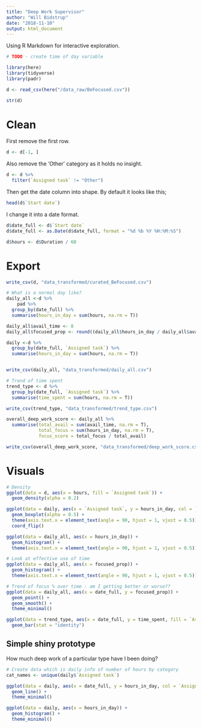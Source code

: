 ```yaml
---
title: "Deep Work Supervisor"
author: "Will Bidstrup"
date: "2018-11-10"
output: html_document
---
```


Using R Markdown for interactive exploration.  

```r
# TODO - create time of day variable 
```


```r
library(here)
library(tidyverse)
library(padr)
```

```r
d <- read_csv(here("/data_raw/BeFocused.csv"))
```

```r
str(d)
```

# Clean  

First remove the first row.  

```r
d <- d[-1, ]
```

Also remove the 'Other' category as it holds no insight.  

```r
d <- d %>%
  filter(`Assigned task` != "Other")
```

Then get the date column into shape. By default it looks like this;  

```r
head(d$`Start date`)
```

I change it into a date format.  

```r
d$date_full <- d$`Start date`
d$date_full <- as.Date(d$date_full, format = "%d %b %Y %H:%M:%S")

```

```r
d$hours <- d$Duration / 60
```

# Export

```r
write_csv(d, "data_transformed/curated_BeFocused.csv")
```


```r
# What is a normal day like?
daily_all <-d %>%
    pad %>%
  group_by(date_full) %>%
  summarise(hours_in_day = sum(hours, na.rm = T))

daily_all$avail_time <- 8
daily_all$focused_prop <- round((daily_all$hours_in_day / daily_all$avail_time), digits = 2)

daily <-d %>%
  group_by(date_full, `Assigned task`) %>%
  summarise(hours_in_day = sum(hours, na.rm = T))


write_csv(daily_all, "data_transformed/daily_all.csv")

```


```r
# Trend of time spent
trend_type <- d %>%
  group_by(date_full, `Assigned task`) %>%
  summarise(time_spent = sum(hours, na.rm = T))

write_csv(trend_type, "data_transformed/trend_type.csv")
```


```r
overall_deep_work_score <- daily_all %>%
  summarise(total_avail = sum(avail_time, na.rm = T),
            total_focus = sum(hours_in_day, na.rm = T),
            focus_score = total_focus / total_avail) 

write_csv(overall_deep_work_score, "data_transformed/deep_work_score.csv")
```


# Visuals

```r
# Density
ggplot(data = d, aes(x = hours, fill = `Assigned task`)) +
  geom_density(alpha = 0.2)
```

```r
ggplot(data = daily, aes(x = `Assigned task`, y = hours_in_day, col = `Assigned task`)) +
  geom_boxplot(alpha = 0.5) +
  theme(axis.text.x = element_text(angle = 90, hjust = 1, vjust = 0.5)) +
  coord_flip()
```

```r
ggplot(data = daily_all, aes(x = hours_in_day)) +
  geom_histogram() +
  theme(axis.text.x = element_text(angle = 90, hjust = 1, vjust = 0.5)) 
```

```r
# Look at effective use of time
ggplot(data = daily_all, aes(x = focused_prop)) +
  geom_histogram() +
  theme(axis.text.x = element_text(angle = 90, hjust = 1, vjust = 0.5)) 

```

```r
# Trend of focus % over time - am I getting better or worse??
ggplot(data = daily_all, aes(x = date_full, y = focused_prop)) +
  geom_point() +
  geom_smooth() +
  theme_minimal()

```

```r
ggplot(data = trend_type, aes(x = date_full, y = time_spent, fill = `Assigned task`)) +
  geom_bar(stat = "identity")

```



## Simple shiny prototype

How much deep work of a particular type have I been doing?

```r
# Create data which is daily info of number of hours by category
cat_names <- unique(daily$`Assigned task`)

```


```r
ggplot(data = daily, aes(x = date_full, y = hours_in_day, col = `Assigned task`)) +
  geom_line() +
  theme_minimal()
```



```r
ggplot(data = daily, aes(x = hours_in_day)) +
  geom_histogram() +
  theme_minimal()
```

